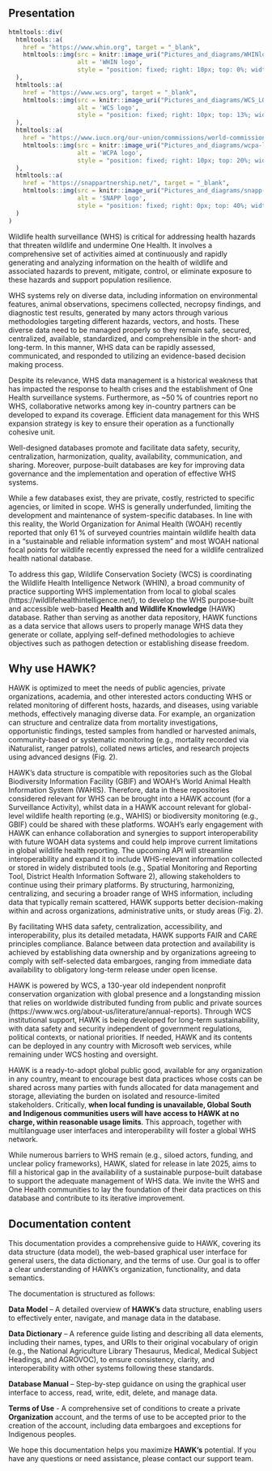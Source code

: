 ## Presentation {.unnumbered}

```r

htmltools::div(
  htmltools::a(
    href = "https://www.whin.org", target = "_blank",
    htmltools::img(src = knitr::image_uri("Pictures_and_diagrams/WHINlogo.png"),
                   alt = 'WHIN logo',  
                   style = "position: fixed; right: 10px; top: 0%; width: 220px;")
  ),
  htmltools::a(
    href = "https://www.wcs.org", target = "_blank",
    htmltools::img(src = knitr::image_uri("Pictures_and_diagrams/WCS_LOGOTYPE.png"),
                   alt = 'WCS logo',  
                   style = "position: fixed; right: 10px; top: 13%; width: 200px;")
  ),
  htmltools::a(
    href = "https://www.iucn.org/our-union/commissions/world-commission-protected-areas", target = "_blank",
    htmltools::img(src = knitr::image_uri("Pictures_and_diagrams/wcpa-logo.png"),
                   alt = 'WCPA logo',  
                   style = "position: fixed; right: 10px; top: 20%; width: 200px;")
  ),
  htmltools::a(
    href = "https://snappartnership.net/", target = "_blank",
    htmltools::img(src = knitr::image_uri("Pictures_and_diagrams/snapp-logo-250.png"),
                   alt = 'SNAPP logo',  
                   style = "position: fixed; right: 0px; top: 40%; width: 200px; background-color: black;")
  )
)


```

<!-- ## Presentation {.unnumbered} -->

Wildlife health surveillance (WHS) is critical for addressing health hazards that threaten wildlife and undermine One Health. It involves a comprehensive set of activities aimed at continuously and rapidly generating and analyzing information on the health of wildlife and associated hazards to prevent, mitigate, control, or eliminate exposure to these hazards and support population resilience.

WHS systems rely on diverse data, including information on environmental features, animal observations, specimens collected, necropsy findings, and diagnostic test results, generated by many actors through various methodologies targeting different hazards, vectors, and hosts. These diverse data need to be managed properly so they remain safe, secured, centralized, available, standardized, and comprehensible in the short- and long-term. In this manner, WHS data can be rapidly assessed, communicated, and responded to utilizing an evidence-based decision making process.

Despite its relevance, WHS data management is a historical weakness that has impacted the response to health crises and the establishment of One Health surveillance systems. Furthermore, as ~50 % of countries report no WHS, collaborative networks among key in-country partners can be developed to expand its coverage. Efficient data management for this WHS expansion strategy is key to ensure their operation as a functionally cohesive unit.

Well-designed databases promote and facilitate data safety, security, centralization, harmonization, quality, availability, communication, and sharing. Moreover, purpose-built databases are key for improving data governance and the implementation and operation of effective WHS systems.

While a few databases exist, they are private, costly, restricted to specific agencies, or limited in scope. WHS is generally underfunded, limiting the development and maintenance of system-specific databases. In line with this reality, the World Organization for Animal Health (WOAH) recently reported that only 61 % of surveyed countries maintain wildlife health data in a “sustainable and reliable information system” and most WOAH national focal points for wildlife recently expressed the need for a wildlife centralized health national database.

To address this gap, Wildlife Conservation Society (WCS) is coordinating the Wildlife Health Intelligence Network (WHIN), a broad community of practice supporting WHS implementation from local to global scales (https://wildlifehealthintelligence.net/), to develop the WHS purpose-built and accessible web-based **Health and Wildlife Knowledge** (HAWK) database. Rather than serving as another data repository, HAWK functions as a data service that allows users to properly manage WHS data they generate or collate, applying self-defined methodologies to achieve objectives such as pathogen detection or establishing disease freedom.

## Why use HAWK?

HAWK is optimized to meet the needs of public agencies, private organizations, academia, and other interested actors conducting WHS or related monitoring of different hosts, hazards, and diseases, using variable methods, effectively managing diverse data. For example, an organization can structure and centralize data from mortality investigations, opportunistic findings, tested samples from handled or harvested animals, community-based or systematic monitoring (e.g., mortality recorded via iNaturalist, ranger patrols), collated news articles, and research projects using advanced designs (Fig. 2).

HAWK's data structure is compatible with repositories such as the Global Biodiversity Information Facility (GBIF) and WOAH's World Animal Health Information System (WAHIS). Therefore, data in these repositories considered relevant for WHS can be brought into a HAWK account (for a Surveillance Activity), whilst data in a HAWK account relevant for global-level wildlife health reporting (e.g., WAHIS) or biodiversity monitoring (e.g., GBIF) could be shared with these platforms. WOAH's early engagement with HAWK can enhance collaboration and synergies to support interoperability with future WOAH data systems and could help improve current limitations in global wildlife health reporting. The upcoming API will streamline interoperability and expand it to include WHS-relevant information collected or stored in widely distributed tools (e.g., Spatial Monitoring and Reporting Tool, District Health Information Software 2), allowing stakeholders to continue using their primary platforms. By structuring, harmonizing, centralizing, and securing a broader range of WHS information, including data that typically remain scattered, HAWK supports better decision-making within and across organizations, administrative units, or study areas (Fig. 2).

By facilitating WHS data safety, centralization, accessibility, and interoperability, plus its detailed metadata, HAWK supports FAIR and CARE principles compliance. Balance between data protection and availability is achieved by establishing data ownership and by organizations agreeing to comply with self-selected data embargoes, ranging from immediate data availability to obligatory long-term release under open license.

HAWK is powered by WCS, a 130-year old independent nonprofit conservation organization with global presence and a longstanding mission that relies on worldwide distributed funding from public and private sources (https://www.wcs.org/about-us/literature/annual-reports). Through WCS institutional support, HAWK is being developed for long-term sustainability, with data safety and security independent of government regulations, political contexts, or national priorities. If needed, HAWK and its contents can be deployed in any country with Microsoft web services, while remaining under WCS hosting and oversight.

HAWK is a ready-to-adopt global public good, available for any organization in any country, meant to encourage best data practices whose costs can be shared across many parties with funds allocated for data management and storage, alleviating the burden on isolated and resource-limited stakeholders. Critically, **when local funding is unavailable, Global South and Indigenous communities users will have access to HAWK at no charge, within reasonable usage limits**. This approach, together with multilanguage user interfaces and interoperability will foster a global WHS network.

While numerous barriers to WHS remain (e.g., siloed actors, funding, and unclear policy frameworks), HAWK, slated for release in late 2025, aims to fill a historical gap in the availability of a sustainable purpose-built database to support the adequate management of WHS data. We invite the WHS and One Health communities to lay the foundation of their data practices on this database and contribute to its iterative improvement.

## Documentation content

This documentation provides a comprehensive guide to HAWK, covering its data structure (data model), the web-based graphical user interface for general users,  the data dictionary, and the terms of use. Our goal is to offer a clear understanding of HAWK’s organization, functionality, and data semantics.

The documentation is structured as follows:

**Data Model** – A detailed overview of **HAWK's** data structure, enabling users to effectively enter, navigate, and manage data in the database.

**Data Dictionary** – A reference guide listing and describing all data elements, including their names, types, and URIs to their original vocabulary of origin (e.g., the National Agriculture Library Thesaurus, Medical, Medical Subject Headings, and AGROVOC), to ensure consistency, clarity, and interoperability with other systems following these standards.

**Database Manual** – Step-by-step guidance on using the graphical user interface to access, read, write, edit, delete, and manage data.

**Terms of Use** - A comprehensive set of conditions to create a private  **Organization** account, and the terms of use to be accepted prior to the creation of the account, including data embargoes and exceptions for Indigenous peoples.

We hope this documentation helps you maximize **HAWK's** potential. If you have any questions or need assistance, please contact our support team.

